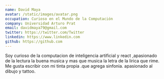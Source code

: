 ```yaml
---
name: David Maya
avatar: /static/images/avatar.png
occupation: Curioso en el Mundo de la Computación
company: Universidad Arturo Prat
email: davidmaya79@gmail.com
twitter: https://twitter.com/Twitter
linkedin: https://www.linkedin.com
github: https://github.com
---
```

Soy curioso de la computacion de inteligencia artificial y react ,apasionado de la lectura la buena musica y mas que musica la letra de la lirica que rime. Me gusta escribir con mi tinta propia .que agrega sinfonia.
apasionado al dibujo y tattoo.

